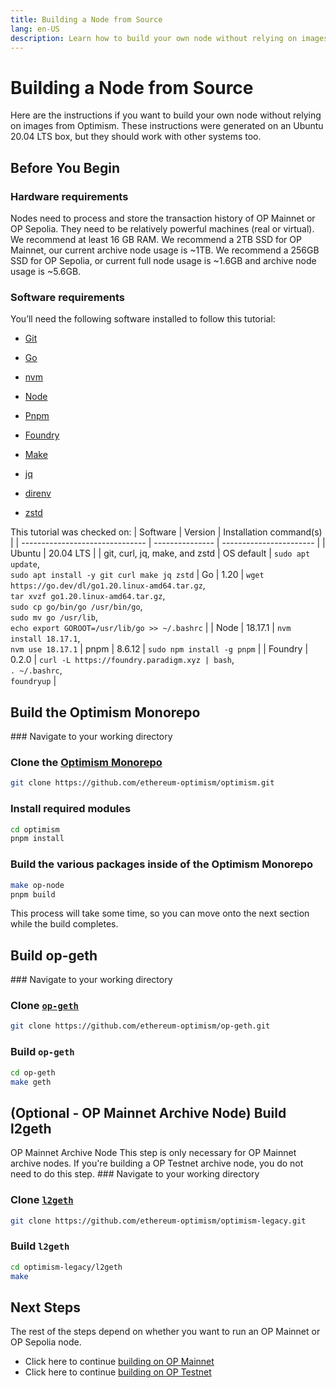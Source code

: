 ```yaml
---
title: Building a Node from Source
lang: en-US
description: Learn how to build your own node without relying on images from Optimism.
---
```



# Building a Node from Source

Here are the instructions if you want to build your own node without relying on images from Optimism. These instructions were generated on an Ubuntu 20.04 LTS box, but they should work with other systems too.

## Before You Begin

### Hardware requirements

Nodes need to process and store the transaction history of OP Mainnet or OP Sepolia. They need to be relatively powerful machines (real or virtual). We recommend at least 16 GB RAM. We recommend a 2TB SSD for OP Mainnet, our current archive node usage is ~1TB. We recommend a 256GB SSD for OP Sepolia, or current full node usage is ~1.6GB and archive node usage is ~5.6GB.

### Software requirements

You’ll need the following software installed to follow this tutorial:

*   [Git](https://git-scm.com/)

*   [Go](https://go.dev/)

*   [nvm](https://github.com/nvm-sh/nvm)

*   [Node](https://nodejs.org/en)

*   [Pnpm](https://pnpm.io/)

*   [Foundry](https://github.com/foundry-rs/foundry#installation)

*   [Make](https://linux.die.net/man/1/make)

*   [jq](https://github.com/jqlang/jq)

*   [direnv](https://direnv.net/)

*   [zstd](https://facebook.github.io/zstd/)

This tutorial was checked on:
| Software                        | Version         | Installation command(s) |
| ------------------------------- | --------------- | ----------------------- |
| Ubuntu                          | 20.04 LTS       |
| git, curl, jq, make, and zstd   | OS default      | `sudo apt update`, <br />`sudo apt install -y git curl make jq zstd`
| Go                              | 1.20            | `wget https://go.dev/dl/go1.20.linux-amd64.tar.gz`, <br /> `tar xvzf go1.20.linux-amd64.tar.gz`, <br /> `sudo cp go/bin/go /usr/bin/go`, <br />`sudo mv go /usr/lib`, <br />`echo export GOROOT=/usr/lib/go >> ~/.bashrc` |
| Node                            | 18.17.1        | `nvm install 18.17.1`, <br /> `nvm use 18.17.1`
| pnpm                            | 8.6.12           | `sudo npm install -g pnpm` |
| Foundry                         | 0.2.0           | `curl -L https://foundry.paradigm.xyz | bash`, <br /> `. ~/.bashrc`, <br /> `foundryup` |

## Build the Optimism Monorepo

<Steps>
  ### Navigate to your working directory

  ### Clone the [Optimism Monorepo](https://github.com/ethereum-optimism/optimism)

  ```bash
  git clone https://github.com/ethereum-optimism/optimism.git
  ```

  ### Install required modules

  ```bash
  cd optimism
  pnpm install
  ```

  ### Build the various packages inside of the Optimism Monorepo

  ```bash
  make op-node
  pnpm build
  ```

  This process will take some time, so you can move onto the next section while the build completes.
</Steps>

## Build op-geth

<Steps>
  ### Navigate to your working directory

  ### Clone [`op-geth`](https://github.com/ethereum-optimism/op-geth)

  ```bash
  git clone https://github.com/ethereum-optimism/op-geth.git
  ```

  ### Build `op-geth`

  ```bash
  cd op-geth    
  make geth
  ```
</Steps>

## (Optional - OP Mainnet Archive Node) Build l2geth

<Callout type="info">
  OP Mainnet Archive Node
  This step is only necessary for OP Mainnet archive nodes. If you're building a OP Testnet archive node, you do not need to do this step.
</Callout>

<Steps>
  ### Navigate to your working directory

  ### Clone [`l2geth`](https://github.com/ethereum-optimism/optimism-legacy)

  ```bash
  git clone https://github.com/ethereum-optimism/optimism-legacy.git
  ```

  ### Build `l2geth`

  ```bash
  cd optimism-legacy/l2geth
  make
  ```
</Steps>

## Next Steps

The rest of the steps depend on whether you want to run an OP Mainnet or OP Sepolia node.

*   Click here to continue [building on OP Mainnet](mainnet)
*   Click here to continue [building on OP Testnet](testnet)
